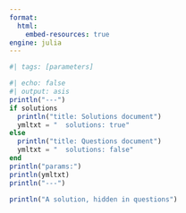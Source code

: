 ```yaml
---
format:
  html:
    embed-resources: true
engine: julia
---
```


```julia
#| tags: [parameters]
```

```julia
#| echo: false
#| output: asis
println("---")
if solutions
  println("title: Solutions document")
  ymltxt = "  solutions: true"
else
  println("title: Questions document")
  ymltxt = "  solutions: false"
end
println("params:")
println(ymltxt)
println("---")
```


::: {.content-visible when-meta="params.solutions"}
```julia
println("A solution, hidden in questions")
```
:::
